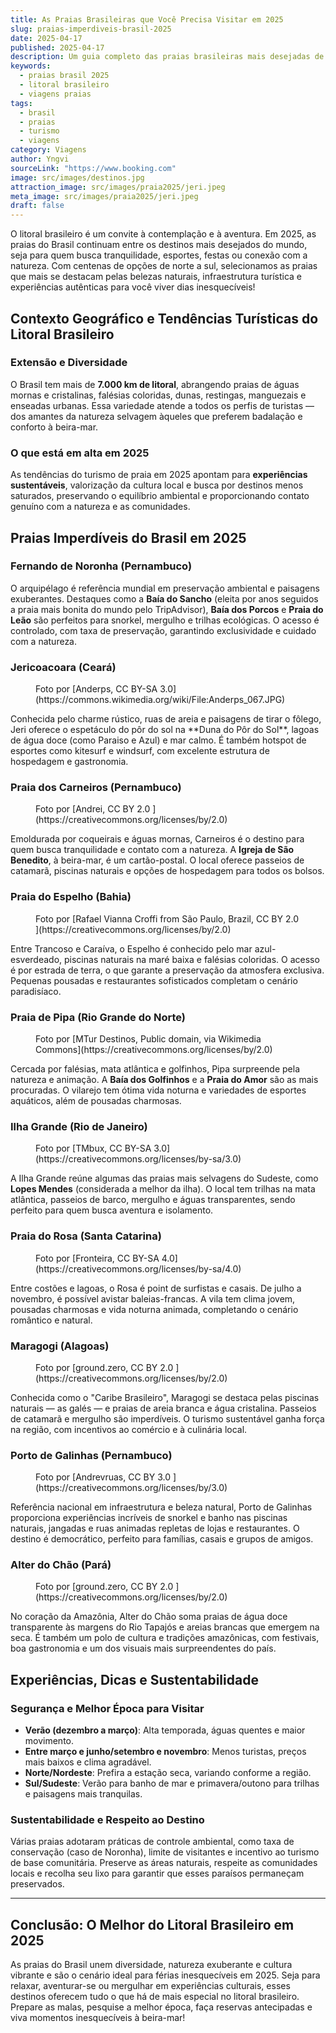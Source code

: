 ```yaml
---
title: As Praias Brasileiras que Você Precisa Visitar em 2025
slug: praias-imperdiveis-brasil-2025
date: 2025-04-17
published: 2025-04-17
description: Um guia completo das praias brasileiras mais desejadas de 2025, incluindo dicas, curiosidades e informações estratégicas para sua viagem.
keywords:
  - praias brasil 2025
  - litoral brasileiro
  - viagens praias
tags:
  - brasil
  - praias
  - turismo
  - viagens
category: Viagens
author: Yngvi
sourceLink: "https://www.booking.com"
image: src/images/destinos.jpg
attraction_image: src/images/praia2025/jeri.jpeg
meta_image: src/images/praia2025/jeri.jpeg
draft: false
---
```


O litoral brasileiro é um convite à contemplação e à aventura. Em 2025, as praias do Brasil continuam entre os destinos mais desejados do mundo, seja para quem busca tranquilidade, esportes, festas ou conexão com a natureza. Com centenas de opções de norte a sul, selecionamos as praias que mais se destacam pelas belezas naturais, infraestrutura turística e experiências autênticas para você viver dias inesquecíveis!

## Contexto Geográfico e Tendências Turísticas do Litoral Brasileiro

### Extensão e Diversidade

O Brasil tem mais de **7.000 km de litoral**, abrangendo praias de águas mornas e cristalinas, falésias coloridas, dunas, restingas, manguezais e enseadas urbanas. Essa variedade atende a todos os perfis de turistas — dos amantes da natureza selvagem àqueles que preferem badalação e conforto à beira-mar.

### O que está em alta em 2025

As tendências do turismo de praia em 2025 apontam para **experiências sustentáveis**, valorização da cultura local e busca por destinos menos saturados, preservando o equilíbrio ambiental e proporcionando contato genuíno com a natureza e as comunidades.

## Praias Imperdíveis do Brasil em 2025

### Fernando de Noronha (Pernambuco)

O arquipélago é referência mundial em preservação ambiental e paisagens exuberantes. Destaques como a **Baía do Sancho** (eleita por anos seguidos a praia mais bonita do mundo pelo TripAdvisor), **Baía dos Porcos** e **Praia do Leão** são perfeitos para snorkel, mergulho e trilhas ecológicas. O acesso é controlado, com taxa de preservação, garantindo exclusividade e cuidado com a natureza.

### Jericoacoara (Ceará)
<figure>
  <OptimizedImage 
    src="/images/praia2025/jeri.jpeg" 
    alt="Pedra furada" 
    width={1280} 
    height={720} 
  />
  <figcaption>
    Foto por [Anderps, CC BY-SA 3.0](https://commons.wikimedia.org/wiki/File:Anderps_067.JPG)
  </figcaption>
</figure>
Conhecida pelo charme rústico, ruas de areia e paisagens de tirar o fôlego, Jeri oferece o espetáculo do pôr do sol na **Duna do Pôr do Sol**, lagoas de água doce (como Paraiso e Azul) e mar calmo. É também hotspot de esportes como kitesurf e windsurf, com excelente estrutura de hospedagem e gastronomia.

### Praia dos Carneiros (Pernambuco)
<figure>
  <OptimizedImage 
    src="/images/praia2025/praiacarneiro.jpg" 
    alt="Praia dos Carneiros" 
    width={1280} 
    height={720} 
  />
  <figcaption>
    Foto por [Andrei, CC BY 2.0 ](https://creativecommons.org/licenses/by/2.0)
  </figcaption>
</figure>

Emoldurada por coqueirais e águas mornas, Carneiros é o destino para quem busca tranquilidade e contato com a natureza. A **Igreja de São Benedito**, à beira-mar, é um cartão-postal. O local oferece passeios de catamarã, piscinas naturais e opções de hospedagem para todos os bolsos.

### Praia do Espelho (Bahia)
<figure>
  <OptimizedImage 
    src="/images/praia2025/praiaespelho.jpg" 
    alt="Praia do espelho" 
    width={1280} 
    height={720} 
  />
  <figcaption>
    Foto por [Rafael Vianna Croffi from São Paulo, Brazil, CC BY 2.0 ](https://creativecommons.org/licenses/by/2.0)
  </figcaption>
</figure>


Entre Trancoso e Caraíva, o Espelho é conhecido pelo mar azul-esverdeado, piscinas naturais na maré baixa e falésias coloridas. O acesso é por estrada de terra, o que garante a preservação da atmosfera exclusiva. Pequenas pousadas e restaurantes sofisticados completam o cenário paradisíaco.

### Praia de Pipa (Rio Grande do Norte)
<figure>
  <OptimizedImage 
    src="/images/praia2025/praiapipa.jpg" 
    alt="Praia de pipa" 
    width={1280} 
    height={720} 
  />
  <figcaption>
    Foto por [MTur Destinos, Public domain, via Wikimedia Commons](https://creativecommons.org/licenses/by/2.0)
  </figcaption>
</figure>


Cercada por falésias, mata atlântica e golfinhos, Pipa surpreende pela natureza e animação. A **Baía dos Golfinhos** e a **Praia do Amor** são as mais procuradas. O vilarejo tem ótima vida noturna e variedades de esportes aquáticos, além de pousadas charmosas.

### Ilha Grande (Rio de Janeiro)
<figure>
  <OptimizedImage 
    src="/images/praia2025/lopesmendes.jpg" 
    alt="Praia Lopes Mendes" 
    width={1280} 
    height={720} 
  />
  <figcaption>
    Foto por [TMbux, CC BY-SA 3.0](https://creativecommons.org/licenses/by-sa/3.0)
  </figcaption>
</figure>

A Ilha Grande reúne algumas das praias mais selvagens do Sudeste, como **Lopes Mendes** (considerada a melhor da ilha). O local tem trilhas na mata atlântica, passeios de barco, mergulho e águas transparentes, sendo perfeito para quem busca aventura e isolamento.

### Praia do Rosa (Santa Catarina)
<figure>
  <OptimizedImage 
    src="/images/praia2025/praiarosa.jpg" 
    alt="Praia do Rosa" 
    width={1280} 
    height={720} 
  />
  <figcaption>
    Foto por [Fronteira, CC BY-SA 4.0](https://creativecommons.org/licenses/by-sa/4.0)
  </figcaption>
</figure>

Entre costões e lagoas, o Rosa é point de surfistas e casais. De julho a novembro, é possível avistar baleias-francas. A vila tem clima jovem, pousadas charmosas e vida noturna animada, completando o cenário romântico e natural.

### Maragogi (Alagoas)
<figure>
  <OptimizedImage 
    src="/images/praia2025/maragogi.jpg" 
    alt="maragogi" 
    width={1280} 
    height={720} 
  />
  <figcaption>
    Foto por [ground.zero, CC BY 2.0 ](https://creativecommons.org/licenses/by/2.0)
  </figcaption>
</figure>


Conhecida como o "Caribe Brasileiro", Maragogi se destaca pelas piscinas naturais — as galés — e praias de areia branca e água cristalina. Passeios de catamarã e mergulho são imperdíveis. O turismo sustentável ganha força na região, com incentivos ao comércio e à culinária local.

### Porto de Galinhas (Pernambuco)
<figure>
  <OptimizedImage 
    src="/images/praia2025/portodegalinhas.jpg" 
    alt="Porto de Galinhas" 
    width={1280} 
    height={720} 
  />
  <figcaption>
    Foto por [Andrevruas, CC BY 3.0 ](https://creativecommons.org/licenses/by/3.0)
  </figcaption>
</figure>

Referência nacional em infraestrutura e beleza natural, Porto de Galinhas proporciona experiências incríveis de snorkel e banho nas piscinas naturais, jangadas e ruas animadas repletas de lojas e restaurantes. O destino é democrático, perfeito para famílias, casais e grupos de amigos.

### Alter do Chão (Pará)
<figure>
  <OptimizedImage 
    src="/images/destinosbr2025/alter.jpg" 
    alt="Alter do Chão" 
    width={1280} 
    height={720} 
  />
  <figcaption>
    Foto por [ground.zero, CC BY 2.0 ](https://creativecommons.org/licenses/by/2.0)
  </figcaption>
</figure>

No coração da Amazônia, Alter do Chão soma praias de água doce transparente às margens do Rio Tapajós e areias brancas que emergem na seca. É também um polo de cultura e tradições amazônicas, com festivais, boa gastronomia e um dos visuais mais surpreendentes do país.

## Experiências, Dicas e Sustentabilidade

### Segurança e Melhor Época para Visitar

- **Verão (dezembro a março)**: Alta temporada, águas quentes e maior movimento.
- **Entre março e junho/setembro e novembro**: Menos turistas, preços mais baixos e clima agradável.
- **Norte/Nordeste**: Prefira a estação seca, variando conforme a região.
- **Sul/Sudeste**: Verão para banho de mar e primavera/outono para trilhas e paisagens mais tranquilas.

### Sustentabilidade e Respeito ao Destino

Várias praias adotaram práticas de controle ambiental, como taxa de conservação (caso de Noronha), limite de visitantes e incentivo ao turismo de base comunitária. Preserve as áreas naturais, respeite as comunidades locais e recolha seu lixo para garantir que esses paraísos permaneçam preservados.

---

## Conclusão: O Melhor do Litoral Brasileiro em 2025

As praias do Brasil unem diversidade, natureza exuberante e cultura vibrante e são o cenário ideal para férias inesquecíveis em 2025. Seja para relaxar, aventurar-se ou mergulhar em experiências culturais, esses destinos oferecem tudo o que há de mais especial no litoral brasileiro. Prepare as malas, pesquise a melhor época, faça reservas antecipadas e viva momentos inesquecíveis à beira-mar!


